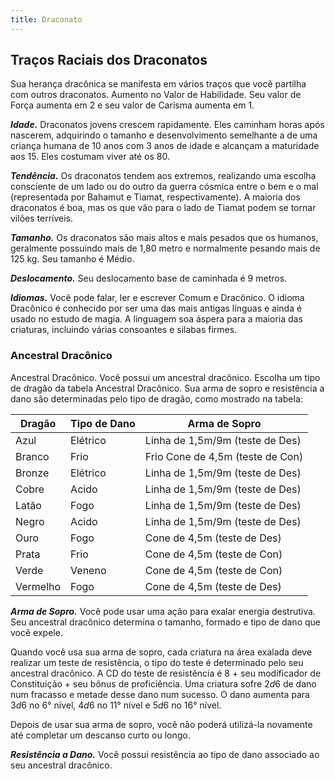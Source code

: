 ```yaml
---
title: Draconato
---
```


## Traços Raciais dos Draconatos

Sua herança dracônica se manifesta em vários traços que você partilha com outros draconatos. Aumento no Valor de Habilidade. Seu valor de Força aumenta em 2 e seu valor de Carisma aumenta em 1.

**_Idade._** Draconatos jovens crescem rapidamente. Eles caminham horas após nascerem, adquirindo o tamanho e desenvolvimento semelhante a de uma criança humana de 10 anos com 3 anos de idade e alcançam a maturidade aos 15. Eles costumam viver até os 80.

**_Tendência._** Os draconatos tendem aos extremos, realizando uma escolha consciente de um lado ou do outro da guerra cósmica entre o bem e o mal (representada por Bahamut e Tiamat, respectivamente). A maioria dos draconatos é boa, mas os que vão para o lado de Tiamat podem se tornar vilões terríveis.

**_Tamanho._** Os draconatos são mais altos e mais pesados que os humanos, geralmente possuindo mais de 1,80 metro e normalmente pesando mais de 125 kg. Seu tamanho é Médio.

**_Deslocamento._** Seu deslocamento base de caminhada é 9 metros.

**_Idiomas._** Você pode falar, ler e escrever Comum e Dracônico. O idioma Dracônico é conhecido por ser uma das mais antigas línguas e ainda é usado no estudo de magia. A linguagem soa áspera para a maioria das criaturas, incluindo várias consoantes e silabas firmes.

### Ancestral Dracônico

Ancestral Dracônico. Você possui um ancestral dracônico. Escolha um tipo de dragão da tabela Ancestral Dracônico. Sua arma de sopro e resistência a dano são determinadas pelo tipo de dragão, como mostrado na tabela:

| Dragão   | Tipo de Dano | Arma de Sopro                    |
| -------- | ------------ | -------------------------------- |
| Azul     | Elétrico     | Linha de 1,5m/9m (teste de Des)  |
| Branco   | Frio         | Frio Cone de 4,5m (teste de Con) |
| Bronze   | Elétrico     | Linha de 1,5m/9m (teste de Des)  |
| Cobre    | Acido        | Linha de 1,5m/9m (teste de Des)  |
| Latão    | Fogo         | Linha de 1,5m/9m (teste de Des)  |
| Negro    | Acido        | Linha de 1,5m/9m (teste de Des)  |
| Ouro     | Fogo         | Cone de 4,5m (teste de Des)      |
| Prata    | Frio         | Cone de 4,5m (teste de Con)      |
| Verde    | Veneno       | Cone de 4,5m (teste de Con)      |
| Vermelho | Fogo         | Cone de 4,5m (teste de Des)      |

**_Arma de Sopro._** Você pode usar uma ação para exalar energia destrutiva. Seu ancestral dracônico determina o tamanho, formado e tipo de dano que você expele.

Quando você usa sua arma de sopro, cada criatura na área exalada deve realizar um teste de resistência, o tipo do teste é determinado pelo seu ancestral dracônico. A CD do teste de resistência é 8 $+$ seu modificador de Constituição $+$ seu bônus de proficiência. Uma criatura sofre $2d6$ de dano num fracasso e metade desse dano num sucesso. O dano aumenta para $3d6$ no 6° nível, $4d6$ no 11° nível e $5d6$ no 16° nível.

Depois de usar sua arma de sopro, você não poderá utilizá-la novamente até completar um descanso curto ou longo.

**_Resistência a Dano._** Você possui resistência ao tipo de dano associado ao seu ancestral dracônico.
